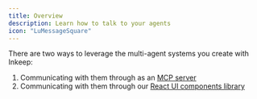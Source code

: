 ```yaml
---
title: Overview
description: Learn how to talk to your agents
icon: "LuMessageSquare"
---
```


There are two ways to leverage the multi-agent systems you create with Inkeep:

1. Communicating with them through as an [MCP server](/talk-to-your-agents/mcp-server)
2. Communicating with them through our [React UI components library](/talk-to-your-agents/react/chat-button)

